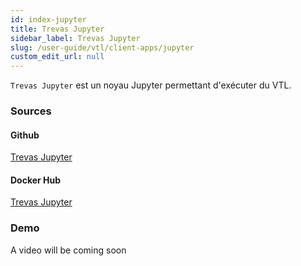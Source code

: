 ```yaml
---
id: index-jupyter
title: Trevas Jupyter
sidebar_label: Trevas Jupyter
slug: /user-guide/vtl/client-apps/jupyter
custom_edit_url: null
---
```


`Trevas Jupyter` est un noyau Jupyter permettant d'exécuter du VTL.

### Sources

#### Github

[Trevas Jupyter](https://github.com/InseeFrLab/Trevas-Jupyter)

#### Docker Hub

[Trevas Jupyter](https://hub.docker.com/r/inseefrlab/trevas-jupyter)

### Demo

A video will be coming soon
